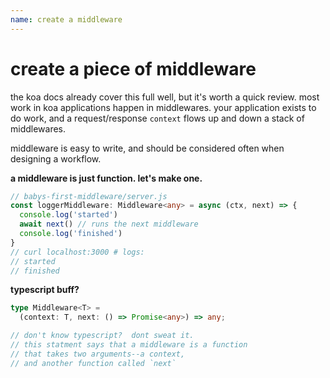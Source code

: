 ```yaml
---
name: create a middleware
---
```

# create a piece of middleware

the koa docs already cover this full well, but it's worth a quick review.
most work in koa applications happen in middlewares.  your application exists
to do work, and a request/response `context` flows up and down a stack of
middlewares.

middleware is easy to write, and should be considered often when designing a workflow.

**a middleware is just function. let's make one.**

```typescript
// babys-first-middleware/server.js
const loggerMiddleware: Middleware<any> = async (ctx, next) => {
  console.log('started')
  await next() // runs the next middleware
  console.log('finished')
}
// curl localhost:3000 # logs:
// started
// finished
```

**typescript buff?**

```typescript
type Middleware<T> =
  (context: T, next: () => Promise<any>) => any;

// don't know typescript?  dont sweat it.
// this statment says that a middleware is a function
// that takes two arguments--a context,
// and another function called `next`
```
